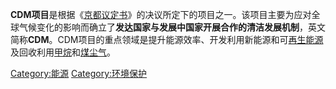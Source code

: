 {{merge to|清洁发展机制|time=2018-05-20T11:51:43+00:00}}
'''CDM项目'''是根据《[[京都议定书|京都议定书]]》的决议所定下的项目之一。该项目主要为应对全球气候变化的影响而确立了'''发达国家与发展中国家开展合作的清洁发展机制'''，英文简称'''CDM'''。CDM项目的重点领域是提升能源效率、开发利用新能源和可[[再生能源|再生能源]]及回收利用[[甲烷|甲烷]]和[[煤尘气|煤尘气]]。

[[Category:能源|Category:能源]]
[[Category:环境保护|Category:环境保护]]